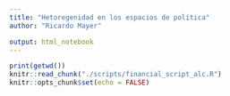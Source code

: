 ```yaml
---
title: "Hetoregenidad en los espacios de política"
author: "Ricardo Mayer"

output: html_notebook
---
```



<!-- ```{r knit_config, include=FALSE} -->
<!-- knitr::opts_knit$set(root.dir = "./../") -->
<!-- knitr::opts_chunk$set(echo = FALSE) -->
<!-- ``` -->


```r
print(getwd())
knitr::read_chunk("./scripts/financial_script_alc.R")
knitr::opts_chunk$set(echo = FALSE)
```


```r
```


```r
```


```r
```

```r
```
